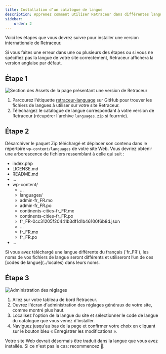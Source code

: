 ```yaml
---
title: Installation d’un catalogue de langue
description: Apprenez comment utiliser Retraceur dans différentes langues.
sidebar:
    order: 2
---
```



Voici les étapes que vous devrez suivre pour installer une version internationale de Retraceur.

<Aside type="caution">Si vous faites une erreur dans une ou plusieurs des étapes ou si vous ne spécifiez pas la langue de votre site correctement, Retraceur affichera la version anglaise par défaut.</Aside>

## Étape 1

![Section des Assets de la page présentant une version de Retraceur](../../../../assets/images/languages-us-001.png)

1. Parcourez l'étiquette [retraceur-language](https://github.com/topics/retraceur-language) sur GitHub pour trouver les fichiers de langues à utiliser sur votre site Retraceur.
2. Téléchargez le catalogue de langue correspondant à votre version de Retraceur (récupérer l'archive `languages.zip` si fourrnie).

## Étape 2

Désarchiver le paquet Zip téléchargé et déplacer son contenu dans le répertoire  `wp-content/languages` de votre site Web. Vous devriez obtenir une arborescence de fichiers ressemblant à celle qui suit :

<FileTree>

- index.php
- LICENSE.md
- README.md
- ...
- wp-content/
  - ...
  - languages/
   - admin-fr_FR.mo
   - admin-fr_FR.po
   - continents-cities-fr_FR.mo
   - continents-cities-fr_FR.po
   - fr_FR-0cc31205f20441b3df1d1b46100f6b8d.json
   - ...
   - fr_FR.mo
   - fr_FR.po
- ...

</FileTree>

<Aside>Si vous avez téléchargé une langue différente du français (`fr_FR`), les noms de vos fichiers de langue seront différents et utiliseront l’un de ces [codes de langue](../locales) dans leurs noms.</Aside>

## Étape 3


![Administration des réglages](../../../../assets/images/languages-us-002.png)

1. Allez sur votre tableau de bord Retraceur.
2. Ouvrez l'écran d'administration des réglages généraux de votre site, comme montré plus haut.
3. Localisez l'option de la langue du site et sélectionner le code de langue du catalogue que vous venez d'installer.
4. Naviguez jusqu'au bas de la page et confirmer votre choix en cliquant sur le bouton bleu « Enregistrer les modifications ».

Votre site Web devrait désormais être traduit dans la langue que vous avez installée. Si ce n'est pas le cas: recommencez 😬.